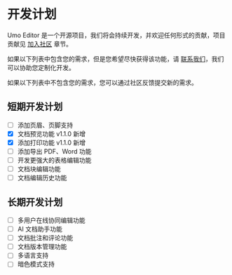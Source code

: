 
# 开发计划

Umo Editor 是一个开源项目，我们将会持续开发，并欢迎任何形式的贡献，项目贡献见 [加入社区](/docs/#加入社区) 章节。

如果以下列表中包含您的需求，但是您希望尽快获得该功能，请 [联系我们](/docs/#联系我们)，我们可以协助您定制化开发。

如果以下列表中不包含您的需求，您可以通过社区反馈提交新的需求。

## 短期开发计划

- [ ] 添加页眉、页脚支持
- [x] 文档预览功能 <Badge theme="success">v1.1.0 新增</Badge>
- [x] 添加打印功能 <Badge theme="success">v1.1.0 新增</Badge>
- [ ] 添加导出 PDF、Word 功能
- [ ] 开发更强大的表格编辑功能
- [ ] 文档块编辑功能
- [ ] 文档编辑历史功能

## 长期开发计划

- [ ] 多用户在线协同编辑功能
- [ ] AI 文档助手功能
- [ ] 文档批注和评论功能
- [ ] 文档版本管理功能
- [ ] 多语言支持
- [ ] 暗色模式支持
